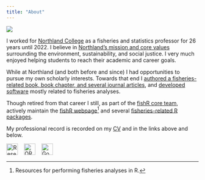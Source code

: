```yaml
---
title: "About"
---
```


![](../zresources/img/professional1.webp){fig-align="center"}

I worked for [Northland College](https://www.northland.edu/) as a fisheries and statistics professor for 26 years until 2022. I believe in [Northland's mission and core values](https://www.northland.edu/sustainability/) surrounding the environment, sustainability, and social justice. I very much enjoyed helping students to reach their academic and career goals.

While at Northland (and both before and since) I had opportunities to pursue my own scholarly interests. Towards that end I [authored a fisheries-related book, book chapter, and several journal articles](publications.html), and [developed software](software.html) mostly related to fisheries analyses.

Though retired from that career I still, as part of the [fishR core team](https://github.com/fishR-Core-Team), actively maintain the [fishR webpage](https://fishr-core-team.github.io/fishR/)^[Resources for performing fisheries analyses in R.] and several [fisheries-related R packages](software.html).

My professional record is recorded on my [CV](../zresources/CV.pdf) and in the links above and below.

<div align="center">
<a href="https://www.researchgate.net/profile/Derek_Ogle/" target="_blank"><img src="../zresources/img/researchgate.png" alt="Research Gate" height="30"></a> &nbsp;&nbsp; <a href="http://orcid.org/0000-0002-0370-9299" target="_blank"><img src="../zresources/img/ORCID.png" alt="ORCID" height="30"></a> &nbsp;&nbsp; <a href="https://scholar.google.com/citations?view_op=list_works&hl=en&user=Hif-IKsAAAAJ" target="_blank"><img src="../zresources/img/GoogleScholar.jpg" alt="Google Scholar" height="30"></a>
</div>
